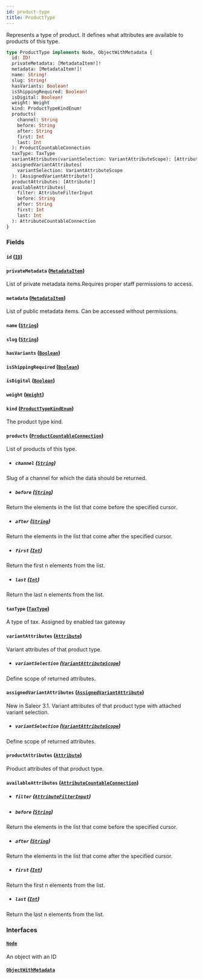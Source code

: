 ```yaml
---
id: product-type
title: ProductType
---
```


Represents a type of product. It defines what attributes are available to products of this type.

```graphql
type ProductType implements Node, ObjectWithMetadata {
  id: ID!
  privateMetadata: [MetadataItem!]!
  metadata: [MetadataItem!]!
  name: String!
  slug: String!
  hasVariants: Boolean!
  isShippingRequired: Boolean!
  isDigital: Boolean!
  weight: Weight
  kind: ProductTypeKindEnum!
  products(
    channel: String
    before: String
    after: String
    first: Int
    last: Int
  ): ProductCountableConnection
  taxType: TaxType
  variantAttributes(variantSelection: VariantAttributeScope): [Attribute!]
  assignedVariantAttributes(
    variantSelection: VariantAttributeScope
  ): [AssignedVariantAttribute!]
  productAttributes: [Attribute!]
  availableAttributes(
    filter: AttributeFilterInput
    before: String
    after: String
    first: Int
    last: Int
  ): AttributeCountableConnection
}
```

### Fields

#### `id` ([`ID`](../../../developer/api-reference/scalars/id))

#### `privateMetadata` ([`MetadataItem`](../../../developer/api-reference/objects/metadata-item))

List of private metadata items.Requires proper staff permissions to access.

#### `metadata` ([`MetadataItem`](../../../developer/api-reference/objects/metadata-item))

List of public metadata items. Can be accessed without permissions.

#### `name` ([`String`](../../../developer/api-reference/scalars/string))

#### `slug` ([`String`](../../../developer/api-reference/scalars/string))

#### `hasVariants` ([`Boolean`](../../../developer/api-reference/scalars/boolean))

#### `isShippingRequired` ([`Boolean`](../../../developer/api-reference/scalars/boolean))

#### `isDigital` ([`Boolean`](../../../developer/api-reference/scalars/boolean))

#### `weight` ([`Weight`](../../../developer/api-reference/objects/weight))

#### `kind` ([`ProductTypeKindEnum`](../../../developer/api-reference/enums/product-type-kind-enum))

The product type kind.

#### `products` ([`ProductCountableConnection`](../../../developer/api-reference/objects/product-countable-connection))

List of products of this type.

- ##### `channel` ([`String`](../../../developer/api-reference/scalars/string))

Slug of a channel for which the data should be returned.

- ##### `before` ([`String`](../../../developer/api-reference/scalars/string))

Return the elements in the list that come before the specified cursor.

- ##### `after` ([`String`](../../../developer/api-reference/scalars/string))

Return the elements in the list that come after the specified cursor.

- ##### `first` ([`Int`](../../../developer/api-reference/scalars/int))

Return the first n elements from the list.

- ##### `last` ([`Int`](../../../developer/api-reference/scalars/int))

Return the last n elements from the list.

#### `taxType` ([`TaxType`](../../../developer/api-reference/objects/tax-type))

A type of tax. Assigned by enabled tax gateway

#### `variantAttributes` ([`Attribute`](../../../developer/api-reference/objects/attribute))

Variant attributes of that product type.

- ##### `variantSelection` ([`VariantAttributeScope`](../../../developer/api-reference/enums/variant-attribute-scope))

Define scope of returned attributes.

#### `assignedVariantAttributes` ([`AssignedVariantAttribute`](../../../developer/api-reference/objects/assigned-variant-attribute))

New in Saleor 3.1. Variant attributes of that product type with attached variant selection.

- ##### `variantSelection` ([`VariantAttributeScope`](../../../developer/api-reference/enums/variant-attribute-scope))

Define scope of returned attributes.

#### `productAttributes` ([`Attribute`](../../../developer/api-reference/objects/attribute))

Product attributes of that product type.

#### `availableAttributes` ([`AttributeCountableConnection`](../../../developer/api-reference/objects/attribute-countable-connection))

- ##### `filter` ([`AttributeFilterInput`](../../../developer/api-reference/inputs/attribute-filter-input))

- ##### `before` ([`String`](../../../developer/api-reference/scalars/string))

Return the elements in the list that come before the specified cursor.

- ##### `after` ([`String`](../../../developer/api-reference/scalars/string))

Return the elements in the list that come after the specified cursor.

- ##### `first` ([`Int`](../../../developer/api-reference/scalars/int))

Return the first n elements from the list.

- ##### `last` ([`Int`](../../../developer/api-reference/scalars/int))

Return the last n elements from the list.

### Interfaces

#### [`Node`](../../../developer/api-reference/interfaces/node)

An object with an ID

#### [`ObjectWithMetadata`](../../../developer/api-reference/interfaces/object-with-metadata)
